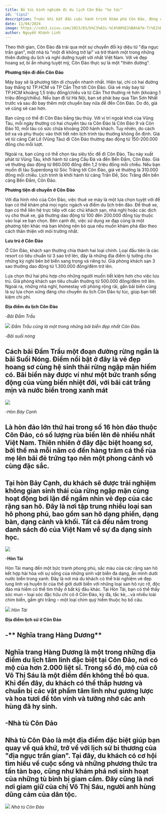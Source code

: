 ```yaml
---
title: Bỏ túi kinh nghiệm đi du lịch Côn Đảo "tự túc"
id: 'tips2'
description: Trước khi bắt đầu cuộc hành trình khám phá Côn Đảo, đừng quên thu thập những kinh nghiệm quý báu để đảm bảo chuyến đi được hoàn hảo nhé.
date: 11/04/2024
image: https://cdn3.ivivu.com/2023/03/b%C3%A3i-%C4%90%E1%BA%A7m-Tr%E1%BA%A7u-ivivu-3.jpg
author: Nguyễn Khánh Linh
---
```




Theo thời gian, Côn Đảo đã trải qua một sự chuyển đổi kỳ diệu từ "địa ngục trần gian", một nhà tù "một đi không trở lại" và trở thành một trong những thiên đường du lịch và nghỉ dưỡng tuyệt vời nhất Việt Nam. Với vẻ đẹp hoang sơ, bí ẩn nhưng tuyệt mỹ, Côn Đảo thực sự là một "thiên đường".

**Phương tiện đi đến Côn Đảo**

Máy bay sẽ là phương tiện di chuyển nhanh nhất. Hiện tại, chỉ có hai đường bay thẳng từ TP.HCM và TP Cần Thơ tới Côn Đảo. Giá vé máy bay từ TP.HCM khoảng 1,5 triệu đồng/chiều và từ Cần Thơ thường rẻ hơn (khoảng 1 triệu đồng/chiều). Nếu bạn đi từ Hà Nội, bạn sẽ phải bay qua Tân Sơn Nhất trước và sau đó bay thêm một chuyến bay nữa để đến Côn Đảo. Do đó, giá vé cũng sẽ cao hơn.

Bạn cũng có thể đi Côn Đảo bằng tàu thủy. Với vị trí ngoài khơi của Vũng Tàu, mỗi ngày thường có hai chuyến tàu ra Côn Đảo là Côn Đảo 9 và Côn Đảo 10, mỗi tàu có sức chứa khoảng 200 hành khách. Tuy nhiên, do cách bờ xa và phụ thuộc vào thời tiết nên lịch trình tàu thường không ổn định. Giá vé từ cảng Cát Lở (Vũng Tàu) đi Côn Đảo thường dao động từ 150-200.000 đồng cho mỗi lượt.

Ngoài ra, bạn cũng có thể chọn tàu siêu tốc để đi Côn Đảo. Tàu này xuất phát từ Vũng Tàu, khởi hành từ cảng Cầu Đá và đến Bến Đầm, Côn Đảo. Giá vé thường dao động từ 660.000 đồng đến 1,2 triệu đồng mỗi chiều. Nếu bạn muốn đi tàu Superdong từ Sóc Trăng tới Côn Đảo, giá vé thường là 310.000 đồng mỗi chiều. Lịch trình là khởi hành từ cảng Trần Đề, Sóc Trăng đến bến cảng Bến Đầm, Côn Đảo.

**Phương tiện di chuyển ở Côn Đảo**

Với địa hình nhỏ của Côn Đảo, việc thuê xe máy là một lựa chọn tuyệt vời để bạn có thể khám phá mọi ngóc ngách và điểm du lịch trên đảo.
Để thuê xe, bạn có thể liên hệ trực tiếp với các chủ khách sạn, nhà nghỉ hoặc các dịch vụ cho thuê xe, giá thường dao động từ 100 đến 200.000 đồng tùy thuộc vào loại xe bạn chọn. Bên cạnh đó, việc sử dụng xe đạp cũng là một phương tiện khác mà bạn không nên bỏ qua nếu muốn khám phá đảo theo cách thân thiện với môi trường nhất.

**Lưu trú ở Côn Đảo**

Ở Côn Đảo, khách sạn thường chia thành hai loại chính. Loại đầu tiên là các resort có tiêu chuẩn từ 3 sao trở lên, đây là những địa điểm lý tưởng cho những kỳ nghỉ bên bờ biển sang trọng và riêng tư. Giá phòng khách sạn 3 sao thường dao động từ 1.300.000 đồng/đêm trở lên.

Lựa chọn thứ hai phù hợp cho những người muốn tiết kiệm hơn cho việc lưu trú. Giá phòng khách sạn tiêu chuẩn thường từ 500.000 đồng/đêm trở lên. Ngoài ra, những nhà nghỉ, homestay với phòng rộng rãi, gần bãi biển cũng là sự lựa chọn xứng đáng cho chuyến du lịch Côn Đảo tự túc, giúp bạn tiết kiệm chi phí.

**Địa điểm du lịch Côn Đảo**

-_Bãi Đầm Trầu_

![](https://cdn3.ivivu.com/2023/03/b%C3%A3i-%C4%90%E1%BA%A7m-Tr%E1%BA%A7u-ivivu-3.jpg)
_Đầm Trầu cũng là một trong những bãi biển đẹp nhất Côn Đảo._

-_Bãi suối nóng_

## Cách bãi Đầm Trầu một đoạn đường rừng ngắn là bãi Suối Nóng. Điểm nổi bật ở đây là vẻ đẹp hoang sơ cùng hệ sinh thái rừng ngập mặn hiếm có. Bãi biển này được ví như một bức tranh sống động của vùng biển nhiệt đới, với bãi cát trắng mịn và nước biển trong xanh mát

![](https://ik.imagekit.io/tvlk/blog/2023/10/bai-suoi-nong.jpg?tr=dpr-2,w-675)

-_Hòn Bảy Cạnh_

## Là hòn đảo lớn thứ hai trong số 16 hòn đảo thuộc Côn Đảo, có số lượng rùa biển lên đẻ nhiều nhất Việt Nam. Thiên nhiên ở đây đặc biệt hoang sơ, bởi thế mà mỗi năm có đến hàng trăm cá thể rùa mẹ lên bãi đẻ trứng tạo nên một phong cảnh vô cùng đặc sắc.

## Tại hòn Bảy Cạnh, du khách sẽ được trải nghiệm không gian sinh thái của rừng ngập mặn cùng hoạt động bơi lặn để ngắm nhìn vẻ đẹp của các rặng san hô. Đây là nơi tập trung nhiều loại san hô phong phú, bao gồm san hô dạng phiến, dạng bàn, dạng cành và khối. Tất cả đều nằm trong danh sách đỏ của Việt Nam về sự đa dạng sinh học.

![](https://cdn.vntrip.vn/cam-nang/wp-content/uploads/2017/11/hon-bay-canh-1.jpg)

-**Hòn Tài**

Hòn Tài mang đến một bức tranh phong phú, sắc màu của các rặng san hô kết hợp hài hòa với sự sống của những sinh vật biển đa dạng, ẩn mình dưới nước biển trong xanh. Đây là nơi mà du khách có thể trải nghiệm vẻ đẹp lung linh và huyền bí của thế giới dưới biển với những loại san hô rực rỡ, độc đáo mà hiếm có thể tìm thấy ở bất kỳ đâu khác.
Tại Hòn Tài, bạn có thể thấy sóc mun – loại sóc đặc hữu chỉ có ở Côn Đảo, kỳ đà, tắc kè,…và nhiều loài chim biển, gầm ghì trắng – một loại chim quý hiếm thuộc họ bồ câu.

![](https://mia.vn/media/uploads/blog-du-lich/hon-tai-con-dao-diem-den-hoan-hao-danh-cho-ai-yeu-thien-nhien-1-1655743505.jpg)
_Hòn Tài_

**Địa điểm lịch sử ở Côn Đảo**

## -** Nghĩa trang Hàng Dương**

## Nghĩa trang Hàng Dương là một trong những địa điểm du lịch tâm linh đặc biệt tại Côn Đảo, nơi có mộ của hơn 2.000 liệt sĩ. Trong số đó, mộ của cô Võ Thị Sáu là một điểm đến không thể bỏ qua. Khi đến đây, du khách có thể thắp hương và chuẩn bị các vật phẩm tâm linh như gương lược và hoa tươi để tôn vinh và tưởng nhớ các anh hùng đã hy sinh.

## -**Nhà tù Côn Đảo**

## Nhà tù Côn Đảo là một địa điểm đặc biệt giúp bạn quay về quá khứ, trở về với lịch sử bi thương của "địa ngục trần gian". Tại đây, du khách có cơ hội tìm hiểu về cuộc sống và những phương thức tra tấn tàn bạo, cũng như khám phá nơi sinh hoạt của những tù binh bị giam cầm. Đây cũng là nơi nơi giam giữ của chị Võ Thị Sáu, người anh hùng dũng cảm của dân tộc.

![](https://ticotravel.com.vn/wp-content/uploads/2022/06/Nha-tu-Con-Dao-2.jpg)
_Nhà tù Côn Đảo_
